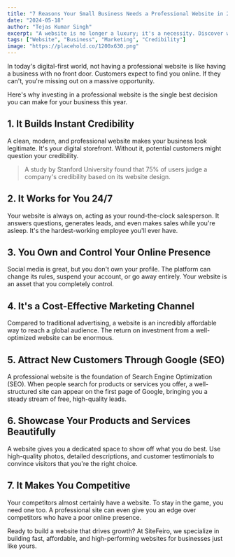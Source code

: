 ```yaml
---
title: "7 Reasons Your Small Business Needs a Professional Website in 2024"
date: "2024-05-18"
author: "Tejas Kumar Singh"
excerpt: "A website is no longer a luxury; it's a necessity. Discover why a professional online presence is your most powerful tool for growth, credibility, and attracting customers."
tags: ["Website", "Business", "Marketing", "Credibility"]
image: "https://placehold.co/1200x630.png"
---
```


In today's digital-first world, not having a professional website is like having a business with no front door. Customers expect to find you online. If they can't, you're missing out on a massive opportunity.

Here's why investing in a professional website is the single best decision you can make for your business this year.

<BusinessGrowthIllustration />

## 1. It Builds Instant Credibility

A clean, modern, and professional website makes your business look legitimate. It's your digital storefront. Without it, potential customers might question your credibility.

> A study by Stanford University found that 75% of users judge a company's credibility based on its website design.

## 2. It Works for You 24/7

Your website is always on, acting as your round-the-clock salesperson. It answers questions, generates leads, and even makes sales while you're asleep. It's the hardest-working employee you'll ever have.

## 3. You Own and Control Your Online Presence

Social media is great, but you don't own your profile. The platform can change its rules, suspend your account, or go away entirely. Your website is an asset that you completely control.

## 4. It's a Cost-Effective Marketing Channel

Compared to traditional advertising, a website is an incredibly affordable way to reach a global audience. The return on investment from a well-optimized website can be enormous.

<SeoIllustration />

## 5. Attract New Customers Through Google (SEO)

A professional website is the foundation of Search Engine Optimization (SEO). When people search for products or services you offer, a well-structured site can appear on the first page of Google, bringing you a steady stream of free, high-quality leads.

## 6. Showcase Your Products and Services Beautifully

A website gives you a dedicated space to show off what you do best. Use high-quality photos, detailed descriptions, and customer testimonials to convince visitors that you're the right choice.

## 7. It Makes You Competitive

Your competitors almost certainly have a website. To stay in the game, you need one too. A professional site can even give you an edge over competitors who have a poor online presence.

Ready to build a website that drives growth? At SiteFeiro, we specialize in building fast, affordable, and high-performing websites for businesses just like yours.
